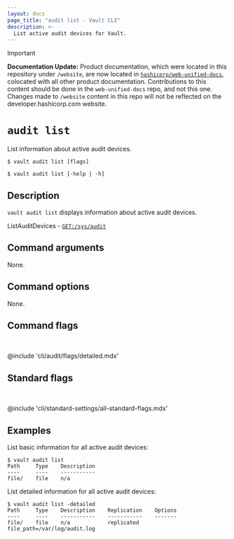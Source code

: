 ```yaml
---
layout: docs
page_title: "audit list - Vault CLI"
description: >-
  List active audit devices for Vault.
---
```


> [!IMPORTANT]  
> **Documentation Update:** Product documentation, which were located in this repository under `/website`, are now located in [`hashicorp/web-unified-docs`](https://github.com/hashicorp/web-unified-docs), colocated with all other product documentation. Contributions to this content should be done in the `web-unified-docs` repo, and not this one. Changes made to `/website` content in this repo will not be reflected on the developer.hashicorp.com website.

# `audit list`

List information about active audit devices.

<CodeBlockConfig hideClipboard>

```shell-session
$ vault audit list [flags]

$ vault audit list [-help | -h]
```

</CodeBlockConfig>

## Description

`vault audit list` displays information about active audit devices.

<Tip title="Related API endpoints">

  ListAuditDevices - [`GET:/sys/audit`](/vault/api-docs/system/audit#list-enabled-audit-devices)

</Tip>

## Command arguments

None.

## Command options

None.

## Command flags

<br />

@include 'cli/audit/flags/detailed.mdx'

## Standard flags

<br />

@include 'cli/standard-settings/all-standard-flags.mdx'

## Examples

List basic information for all active audit devices:

```shell-session
$ vault audit list
Path     Type    Description
----     ----    -----------
file/    file    n/a
```

List detailed information for all active audit devices:

```shell-session
$ vault audit list -detailed
Path     Type    Description    Replication    Options
----     ----    -----------    -----------    -------
file/    file    n/a            replicated     file_path=/var/log/audit.log
```